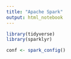 ```yaml
---
title: "Apache Spark"
output: html_notebook
---
```


```r
library(tidyverse)
library(sparklyr)
```

```r
conf <- spark_config()
```





